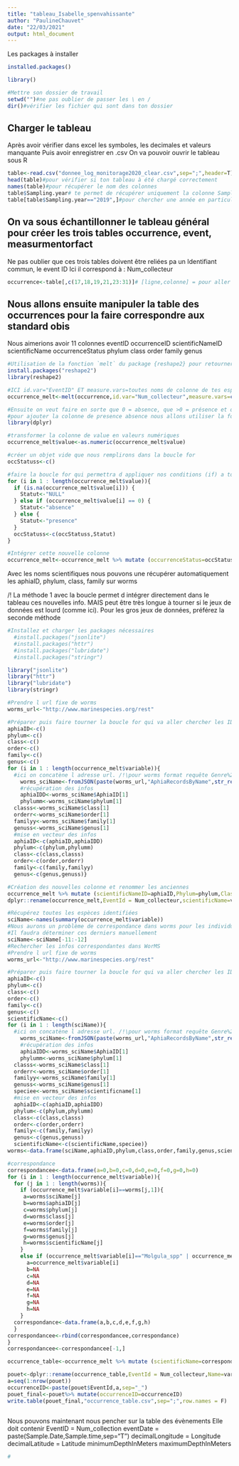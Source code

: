 ```yaml
---
title: "tableau_Isabelle_spenvahissante"
author: "PaulineChauvet"
date: "22/03/2021"
output: html_document
---
```


Les packages à installer
```r
installed.packages()

library()

#Mettre son dossier de travail
setwd("")#ne pas oublier de passer les \ en /
dir()#vérifier les fichier qui sont dans ton dossier
```

## Charger le tableau

Après avoir vérifier dans excel les symboles, les decimales et valeurs manquante
Puis avoir enregistrer en .csv 
On va pouvoir ouvrir le tableau sous R

```r
table<-read.csv("donnee_log_monitorage2020_clear.csv",sep=";",header=T)#header parce que tes colonnes ont un titre et sep à préciser ";" ou ","
head(table)#pour vérifier si ton tableau à été chargé correctement
names(table)#pour récupérer le nom des colonnes
table$Sampling.year# te permet de récupérer uniquement la colonne Sampling.year
table[table$Sampling.year=="2019",]#pour chercher une année en particulier
```

## On va sous échantillonner le tableau général pour créer les trois tables occurrence, event, measurmentorfact

Ne pas oublier que ces trois tables doivent être reliées pa un Identifiant commun, le event ID
Ici il correspond à : Num_collecteur

```r
occurrence<-table[,c(17,18,19,21,23:31)]# [ligne,colonne] = pour aller chercher dans le tableau, si la partie ligne est vide, alors on garde toutes les lignes. Ici 17 = EventID, le numéro de collecteur. Les autres de 18 à 31 correspondent aux espèces surveillées
```

## Nous allons ensuite manipuler la table des occurrences pour la faire correspondre aux standard obis

Nous aimerions avoir 11 colonnes
eventID
occurrenceID
scientificNameID
scientificName
occurrenceStatus
phylum
class
order
family
genus


```r
#Utilisation de la fonction `melt` du package {reshape2} pour retourner la table
install.packages("reshape2")
library(reshape2)

#ICI id.var="EventID" ET measure.vars=toutes noms de colonne de tes espèces
occurrence_melt<-melt(occurrence,id.var="Num_collecteur",measure.vars=c(names(occurrence[-1])))

#Ensuite on veut faire en sorte que 0 = absence, que >0 = présence et que N/A = NA
#pour ajouter la colonne de presence absence nous allons utiliser la fonction `mutate`, pour cela il faut charger le package {dplyr}
library(dplyr)

#transformer la colonne de value en valeurs numériques
occurrence_melt$value<-as.numeric(occurrence_melt$value)

#créer un objet vide que nous remplirons dans la boucle for
occStatuss<-c()

#faire la boucle for qui permettra d appliquer nos conditions (if) a toutes les lignes du tableau
for (i in 1 : length(occurrence_melt$value)){  
  if (is.na(occurrence_melt$value[i])) {
    Statut<-"NULL"
  } else if (occurrence_melt$value[i] == 0) {
    Statut<-"absence"
  } else {
    Statut<-"presence"
  }
  occStatuss<-c(occStatuss,Statut)
}

#Intégrer cette nouvelle colonne
occurrence_melt<-occurrence_melt %>% mutate (occurrenceStatus=occStatuss)
```

Avec les noms scientifiques nous pouvons une récupérer automatiquement les aphiaID, phylum, class, family sur worms

/!\ La méthode 1 avec la boucle permet d intégrer directement dans le tableau ces nouvelles info. MAIS peut être très longue à tourner si le jeux de données est lourd (comme ici).
Pour les gros jeux de données, préférez la seconde méthode

```r
#Installez et charger les packages nécessaires
  #install.packages("jsonlite")
  #install.packages("httr")
  #install.packages("lubridate")
  #install.packages("stringr")

library("jsonlite")
library("httr")
library("lubridate")
library(stringr)

#Prendre l url fixe de worms
worms_url<-"http://www.marinespecies.org/rest"

#Préparer puis faire tourner la boucle for qui va aller chercher les ID
aphiaID<-c()
phylum<-c()
class<-c()
order<-c()
family<-c()
genus<-c()
for (i in 1 : length(occurrence_melt$variable)){
  #ici on concatène l adresse url. /!\pour worms format requête Genre%20espece
	worms_sciName<-fromJSON(paste(worms_url,"AphiaRecordsByName",str_replace_all(occurrence_melt$variable[i],"_","%20"),sep="/"))
	#récupération des infos
	aphiaIDD<-worms_sciName$AphiaID[1]
	phylumm<-worms_sciName$phylum[1]
  classs<-worms_sciName$class[1]
  orderr<-worms_sciName$order[1]
  familyy<-worms_sciName$family[1]
  genuss<-worms_sciName$genus[1]
  #mise en vecteur des infos
  aphiaID<-c(aphiaID,aphiaIDD)
  phylum<-c(phylum,phylumm)
  class<-c(class,classs)
  order<-c(order,orderr)
  family<-c(family,familyy)
  genus<-c(genus,genuss)}

#Création des nouvelles colonne et renommer les anciennes
occurrence_melt %>% mutate (scientificNameID=aphiaID,Phylum=phylum,Class=class,Order=order,Family=family,Genus=genus)
dplyr::rename(occurrence_melt,EventId = Num_collecteur,scientificName=variable,pourcentageCover=value)

```


```r
#Récupérez toutes les espèces identifiées
sciName<-names(summary(occurrence_melt$variable))
#Nous aurons un problème de correspondance dans worms pour les individus dont on ne connait que le genre Genre spp
#Il faudra déterminer ces derniers manuellement
sciName<-sciName[-11:-12]
#Rechercher les infos correspondantes dans WorMS
#Prendre l url fixe de worms
worms_url<-"http://www.marinespecies.org/rest"

#Préparer puis faire tourner la boucle for qui va aller chercher les ID
aphiaID<-c()
phylum<-c()
class<-c()
order<-c()
family<-c()
genus<-c()
scientificName<-c()
for (i in 1 : length(sciName)){
  #ici on concatène l adresse url. /!\pour worms format requête Genre%20espece
	worms_sciName<-fromJSON(paste(worms_url,"AphiaRecordsByName",str_replace_all(sciName[i],"_","%20"),sep="/"))
	#récupération des infos
	aphiaIDD<-worms_sciName$AphiaID[1]
	phylumm<-worms_sciName$phylum[1]
  classs<-worms_sciName$class[1]
  orderr<-worms_sciName$order[1]
  familyy<-worms_sciName$family[1]
  genuss<-worms_sciName$genus[1]
  speciee<-worms_sciName$scientificname[1]
  #mise en vecteur des infos
  aphiaID<-c(aphiaID,aphiaIDD)
  phylum<-c(phylum,phylumm)
  class<-c(class,classs)
  order<-c(order,orderr)
  family<-c(family,familyy)
  genus<-c(genus,genuss)
  scientificName<-c(scientificName,speciee)}
worms<-data.frame(sciName,aphiaID,phylum,class,order,family,genus,scientificName)

#correspondance
correspondancee<-data.frame(a=0,b=0,c=0,d=0,e=0,f=0,g=0,h=0)
for (i in 1 : length(occurrence_melt$variable)){
  for (j in 1 : length(worms)){
    if (occurrence_melt$variable[i]==worms[j,1]){
     a=worms$sciName[j]
     b=worms$aphiaID[j]
     c=worms$phylum[j]
     d=worms$class[j]
     e=worms$order[j]
     f=worms$family[j]
     g=worms$genus[j]
     h=worms$scientificName[j]
    }
    else if (occurrence_melt$variable[i]=="Molgula_spp" | occurrence_melt$variable[i]=="Schizoporella_spp"){
      a=occurrence_melt$variable[i]
      b=NA
      c=NA
      d=NA
      e=NA
      f=NA
      g=NA
      h=NA
    }
  correspondance<-data.frame(a,b,c,d,e,f,g,h)  
  }
correspondancee<-rbind(correspondancee,correspondance)  
}
correspondancee<-correspondancee[-1,]

occurrence_table<-occurrence_melt %>% mutate (scientificName=correspondancee$h,scientificNameID=correspondancee$b,Phylum=correspondancee$c,Class=correspondancee$d,Order=correspondancee$e,Family=correspondancee$f,Genus=correspondancee$g)

pouet<-dplyr::rename(occurrence_table,EventId = Num_collecteur,Name=variable,pourcentageCover=value)
a=seq(1:nrow(pouet))
occurrenceID<-paste(pouet$EventId,a,sep="_")
pouet_final<-pouet%>% mutate(occurrenceID=occurrenceID)
write.table(pouet_final,"occurrence_table.csv",sep=";",row.names = F)
 
```

Nous pouvons maintenant nous pencher sur la table des évènements
Elle doit contenir
EventID = Num_collection
eventDate = paste(Sample.Date,Sample.time,sep="T")
decimalLongitude = Longitude
decimalLatitude = Latitude
minimumDepthInMeters
maximumDepthInMeters


```r
#

```

